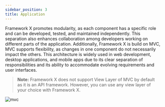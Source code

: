 ```yaml
---
sidebar_position: 3
title: Application
---
```



Framework X promotes modularity, as each component has a specific role and can be developed, tested, and maintained independently. This separation also enhances collaboration among developers working on different parts of the application. Additionally, Framework X is build on MVC, MVC supports flexibility, as changes in one component do not necessarily impact the others. This architecture is widely used in web development, desktop applications, and mobile apps due to its clear separation of responsibilities and its ability to accommodate evolving requirements and user interfaces.

> **Note:** Framework X does not support View Layer of MVC by default as it is an API framework. However, you can use any view layer of your choice with Framework X.

![mvc](/img/mvc_express.png)

<Support/>

